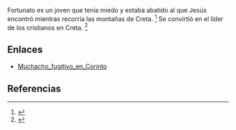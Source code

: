 Fortunato es un joven que tenía miedo y estaba abatido al que Jesús encontró mientras recorría las montañas de Creta. <ref>{{lib|LU|130|6}}</ref> Se convirtió en el líder de los cristianos en Creta. <ref>{{lib|LU|130|6|5}}</ref> 

== Enlaces ==

* [[Muchacho_fugitivo_en_Corinto]]


== Referencias ==
<references />
